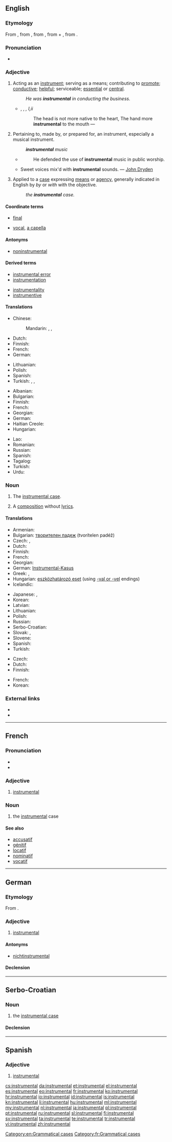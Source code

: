 {{also|inštrumentál}}
==English==

{{wikipedia|dab=instrumental (disambiguation)}}
{{wikipedia}}
{{Webster 1913}}

===Etymology===
From {{etyl|enm|en}}, from {{etyl|ML.|en}} {{term|instrumentalis|lang=la}}, from {{term|instruere||to build into, set up, construct, furnish, hence "to train"|lang=la}}, from {{term|in-||on|lang=la}} + {{term|struere||to put together, arrange, pile up, build, construct|lang=la}}, from {{etyl|ine-pro|en}} {{recons|strew-||to spread, to strew|lang=ine-pro}}.

===Pronunciation===
* {{audio|en-us-instrumental.ogg|Audio (US)}}

===Adjective===
{{en-adj}}

# Acting as an [[instrument]]; serving as a means; contributing to [[promote]]; [[conductive]]; [[helpful]]; serviceable; [[essential]] or [[central]].
#: ''He was '''instrumental''' in conducting the business.''
#* {{rfdate}}, {{w|William Shakespeare}}, ''{{w|Hamlet}}, I,ii''
#*: The head is not more native to the heart, The hand more '''instrumental''' to the mouth &mdash;
# {{context|music|lang=en}} Pertaining to, made by, or prepared for, an instrument, especially a musical instrument.
#: '''''instrumental''' music''
#* {{rfdate}} {{w|Thomas Babington Macaulay}}
#*: He defended the use of '''instrumental''' music in public worship.
#* Sweet voices mix'd with '''instrumental''' sounds. &mdash; [[w:John Dryden|John Dryden]]
# {{context|grammar|lang=en}} Applied to a [[case]] expressing [[means]] or [[agency]], generally indicated in English by ''by'' or ''with'' with the objective.
#: ''the '''instrumental''' case.'' <!--This is found in [[Sanskrit]] as a separate case, but in [[Greek]] it was merged into the [[dative]], and in [[Latin]] into the [[ablative]]. In Old English it was a separate case, but has disappeared, leaving only a few anomalous forms. It continues to be used in [[Slavic]] languages.-->

====Coordinate terms====
* {{sense|serving as a means}} [[final]]
* {{sense|music}} [[vocal]], [[a capella]]

====Antonyms====
* [[noninstrumental]]

====Derived terms====
{{rel-top|terms derived from ''instrument'' (noun)}}
* [[instrumental error]] <!--those errors in instrumental measurements, etc., which arise, exclusively from want of mathematical accuracy in an instrument.-->
* [[instrumentation]]
{{rel-mid}}
* [[instrumentality]]
* [[instrumentive]]
{{rel-bottom}}

====Translations====
{{trans-top|acting as an instrument; serving as a means; contributing to promote; conductive; helpful; serviceable; essential or central.}}
* Chinese:
*: Mandarin: {{t|cmn|有幫助的|sc=Hani}}, {{t|cmn|可作為方法的|sc=Hani}}, {{t|cmn|可作為手段的|sc=Hani}}
{{trans-mid}}
{{trans-bottom}}

{{trans-top|music}}
* Dutch: {{t+|nl|instrumentaal}}
* Finnish: {{t-|fi|instrumentaalinen}}
* French: {{t|fr|instrumental}}
* German: {{t-|de|instrumental}}
{{trans-mid}}
* Lithuanian: {{t-|lt|instrumentinis|m}}
* Polish: {{t-|pl|instrumentalny}}
* Spanish: {{t+|es|instrumental}}
* Turkish: {{t+|tr|aletli}}, {{t-|tr|aletsel}}, {{t+|tr|enstrümantal}}
{{trans-bottom}}

{{trans-top|pertaining to the instrumental case}}
* Albanian: {{t-|sq|instrumental}}
* Bulgarian: {{t-|bg|творителен|sc=Cyrl}}
* Finnish: {{t-|fi|instrumentaalinen}}
* French: {{t|fr|instrumental}}
* Georgian: {{t+|ka|მოქმედებითი|tr=mok'medebit'i|sc=Geor}}
* German: {{t-|de|Instrumentalis|m}}
* Haitian Creole: {{tø|ht|enstrimantal}}
* Hungarian: {{t-|hu|eszközhatározói}}
{{trans-mid}}
* Lao: {{t-|lo|ຊ່ວຍ|tr=suany|sc=Laoo}}
* Romanian: {{t-|ro|instrumental}}
* Russian: {{t+|ru|творительный|tr=tvorítel’nyj|sc=Cyrl}}
* Spanish: {{t+|es|instrumental}}
* Tagalog: {{t-|tl|nakatulong}}
* Turkish: {{t-|tr|enstrümental}}
* Urdu: {{t-|ur|آلہ کار|tr=alah-e-kar}}
{{trans-bottom}}

===Noun===
{{en-noun|s|-}}

# {{context|uncountable|grammar|lang=en}} The [[instrumental case]].
# {{context|countable|music|lang=en}} A [[composition]] without [[lyrics]].

====Translations====
{{trans-top|grammatical case}}
* Armenian: {{t-|hy|գործիական|tr=gorçiakan}}
* Bulgarian: [[творителен падеж]] (tvorítelen padéž) {{m}}
* Czech: {{t-|cs|sedmý pád|m}}, {{t+|cs|instrumentál|m}}
* Dutch: {{t+|nl|instrumentalis}}
* Finnish: {{t+|fi|instrumentaali}}
* French: {{t+|fr|instrumental|m}}
* Georgian: {{t+|ka|მოქმედებითი|tr=mok'medebit'i|sc=Geor}}
* German: [[Instrumental-Kasus]] {{m}}
* Greek: {{t-|el|πειραματική φωνητική|f}}, {{t-|el|εργαστηριακή φωνητική|f}}
* Hungarian: [[eszközhatározó eset]] (using [[-vel|-val or -vel]] endings)
* Icelandic: {{t+|is|tækisfall|n}}
{{trans-mid}}
* Japanese: {{t+|ja|造格|tr=ぞうかく, zoukaku}}, {{t-|ja|具格|tr=ぐかく, gukaku}}
* Korean: {{t-|ko|조격|tr=jogyeok|sc=Kore}}
* Latvian: {{t+|lv|instrumentālis}}
* Lithuanian: {{t+|lt|įnagininkas|m}}
* Polish: {{t+|pl|narzędnik|m}}
* Russian: {{t+|ru|творительный падеж|tr=tvorítel’nyj padéž|m}}
* Serbo-Croatian: {{t-|sh|instrumental|m}}
* Slovak: {{t-|sk|siedmy pád|m}}, {{t+|sk|inštrumentál|m}}
* Slovene: {{t+|sl|orodnik|m}}
* Spanish: {{t-|es|caso instrumental|m}}
* Turkish: {{t+|tr|enstrümantal}}
{{trans-bottom}}

{{trans-top|composition without lyrics}}
* Czech: {{t-|cs|instrumentálka|f}}
* Dutch: {{t|nl|instrumentaal}}
* Finnish: {{t+|fi|instrumentaali}}
{{trans-mid}}
* French: {{t|fr|instrumental|m}}
* Korean: {{t+|ko|기악|tr=giak}}
{{trans-bottom}}

===External links===
* {{R:Webster 1913}}
* {{R:Century 1911}}

[[Category:en:Grammatical cases]]

----

==French==

===Pronunciation===
* {{audio|Instrumental-FR.ogg|audio}}
* {{IPA|/ɛ̃s.tʁy.mɑ̃.tal/|lang=fr}}

===Adjective===
{{fr-adj|mp=instrumentaux}}

# [[#English|instrumental]]

===Noun===
{{fr-noun|m|pl=instrumentaux}}

# {{context|grammar|lang=fr}} the [[#English|instrumental]] case

====See also====
* [[accusatif]]
* [[génitif]]
* [[locatif]]
* [[nominatif]]
* [[vocatif]]

[[Category:fr:Grammatical cases]]

----

==German==

===Etymology===
From {{etyl|fr|de}} {{term|instrumental|lang=fr}}.

{{suffix|Instrument|al|lang=de}}

===Adjective===
{{de-adj|-}}

# {{context|music|lang=de}} [[#English|instrumental]]

====Antonyms====
* [[nichtinstrumental]]

====Declension====
{{de-decl-adj-notcomp|instrumental}}

----

==Serbo-Croatian==

===Noun===
{{sh-noun|g=m|head=ȉnstrumentāl|r|инструментал|и̏нструмента̄л}}

# the [[instrumental case]]

====Declension====
{{sh-decl-noun
|instrumental|instrumentali
|instrumentala|instrumentala
|instrumentalu|instrumentalima
|instrumental|instrumentale
|instrumentale|instrumentali
|instrumentalu|instrumentalima
|instrumentalom|instrumentalima
}}

----

==Spanish==

===Adjective===
{{es-adj|pl=instrumentales}}

# [[#English|instrumental]]

[[cs:instrumental]]
[[da:instrumental]]
[[et:instrumental]]
[[el:instrumental]]
[[es:instrumental]]
[[eo:instrumental]]
[[fr:instrumental]]
[[ko:instrumental]]
[[hr:instrumental]]
[[io:instrumental]]
[[id:instrumental]]
[[is:instrumental]]
[[kn:instrumental]]
[[li:instrumental]]
[[hu:instrumental]]
[[ml:instrumental]]
[[my:instrumental]]
[[nl:instrumental]]
[[ja:instrumental]]
[[pl:instrumental]]
[[pt:instrumental]]
[[ru:instrumental]]
[[sl:instrumental]]
[[fi:instrumental]]
[[sv:instrumental]]
[[ta:instrumental]]
[[te:instrumental]]
[[tr:instrumental]]
[[vi:instrumental]]
[[zh:instrumental]]